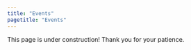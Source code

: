 ```yaml
---
title: "Events"
pagetitle: "Events"
---
```


::: {.callout-warning appearance="minimal"}
This page is under construction! Thank you for your patience.
:::
